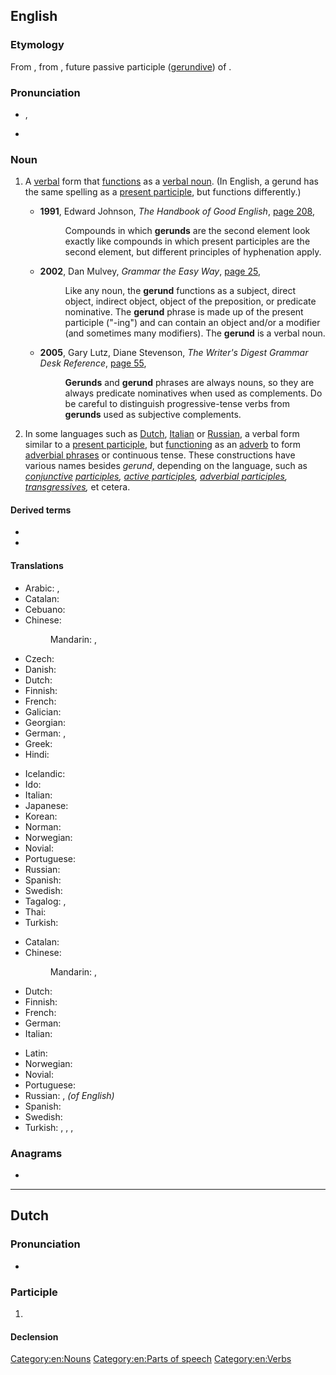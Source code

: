 ==English==
{{wikipedia}}

===Etymology===
From {{etyl|la|en}} {{m|la|gerundium}}, from {{m|la|gerundus||which is to be carried out}}, future passive participle ([[gerundive]]) of {{m|la|gerō||carry, bear}}.

===Pronunciation===
* {{enPR|jěr'-ənd}}, {{IPA|/ˈdʒɛɹənd/|/-ʌnd/|lang=en}}
* {{rhymes|ɛɹənd|ɛɹʌnd|lang=en}}

===Noun===
{{en-noun}}
{{examples-right|sense=verb form that functions as a noun|examples='''''Walking''' is good exercise.''<br>''The baby's '''crying''' was a constant annoyance.''<br>''He most enjoyed the '''singing'''.''}}
{{examples-right|sense=verb form that functions as an adverb|examples=Russian: ''Нельзя переходить улицу, '''читая''' газету.''<br>—''One shouldn’t cross a street '''while reading''' a newspaper.''}}

# {{lb|en|grammar}} A [[verbal]] form that [[function]]s as a [[verbal noun]]. (In English, a gerund has the same spelling as a [[present participle]], but functions differently.)
#* '''1991''', Edward Johnson, ''The Handbook of Good English'', [http://books.google.com.au/books?id=n0IJ8GcdJ6IC&pg=PA208&dq=%22gerund%22%7C%22gerunds%22&hl=en&sa=X&ei=nQwEVMTaM4Lg8AWPloCADA&redir_esc=y#v=onepage&q=%22gerund%22%7C%22gerunds%22&f=false page 208],
#*: Compounds in which '''gerunds''' are the second element look exactly like compounds in which present participles are the second element, but different principles of hyphenation apply.
#* '''2002''', Dan Mulvey, ''Grammar the Easy Way'', [http://books.google.com.au/books?id=L9ni2hGHlMEC&pg=PA25&dq=%22gerund%22%7C%22gerunds%22&hl=en&sa=X&ei=nQwEVMTaM4Lg8AWPloCADA&redir_esc=y#v=onepage&q=%22gerund%22%7C%22gerunds%22&f=false page 25],
#*: Like any noun, the '''gerund''' functions as a subject, direct object, indirect object, object of the preposition, or predicate nominative. The '''gerund''' phrase is made up of the present participle ("-ing") and can contain an object and/or a modifier (and sometimes many modifiers). The '''gerund''' is a verbal noun.
#* '''2005''', Gary Lutz, Diane Stevenson, ''The Writer's Digest Grammar Desk Reference'', [http://books.google.com.au/books?id=SsQ9ugnMcpUC&pg=PA55&dq=%22gerund%22%7C%22gerunds%22&hl=en&sa=X&ei=nQwEVMTaM4Lg8AWPloCADA&redir_esc=y#v=onepage&q=%22gerund%22%7C%22gerunds%22&f=false page 55],
#*: '''Gerunds''' and '''gerund''' phrases are always nouns, so they are always predicate nominatives when used as complements. Do be careful to distinguish progressive-tense verbs from '''gerunds''' used as subjective complements.
# {{lb|en|grammar}} In some languages such as [[Dutch]], [[Italian]] or [[Russian]], a verbal form similar to a [[present participle]], but [[function]]ing as an [[adverb]] to form [[adverbial phrase]]s or continuous tense. These constructions have various names besides ''gerund'', depending on the language, such as ''[[conjunctive]] [[participle]]s, [[active participle]]s,  [[adverbial participle]]s, [[transgressive]]s,'' et cetera.

====Derived terms====
* {{l|en|gerundive}}
* {{l|en|gerundial}}

====Translations====
{{trans-top|verb form functioning as a verbal noun}}
* Arabic: {{t|ar|صِيغَة فِعْل|m|tr=ṣīḡat fiʿl}}, {{t+|ar|مَصْدَر|m}}
* Catalan: {{t+|ca|gerundi|m}}
* Cebuano: {{t|ceb|punglihongan}}
* Chinese:
*: Mandarin: {{t+|cmn|動名詞|sc=Hani}}, {{t+|cmn|动名词|tr=dòng-míngcí|sc=Hani}}
* Czech: {{t|cs|gerundium|n}}
* Danish: {{t|da|gerundium|n}}
* Dutch: {{t+|nl|gerundium|n}}
* Finnish: {{t+|fi|gerundi}}
* French: {{t+|fr|gérondif|m}}
* Galician: {{t+|gl|xerundio|m}}
* Georgian: {{t-needed|ka}}
* German: {{t+|de|Gerundium|n}}, {{t|de|Vertretungswort}}
* Greek: {{t+|el|γερούνδιο|n}}
* Hindi: {{t|hi|क्रियावाचक संज्ञा|tr=kriyavachak sangya|sc=Deva}}
{{trans-mid}}
* Icelandic: {{t-needed|is}}
* Ido: {{t+|io|gerundio}}
* Italian: {{t+|it|gerundio|m}}
* Japanese: {{t+|ja|動名詞|tr=どうめいし, dōmeishi}}
* Korean: {{t+|ko|동명사}}
* Norman: {{t|nrf|nom vèrbal|m}}
* Norwegian: {{t+|no|gerundium|n}}
* Novial: {{t|nov|gerunde}}
* Portuguese: {{t+|pt|gerúndio|m}}
* Russian: {{t+|ru|геру́ндий|m}}
* Spanish: {{t+|es|gerundio|m}}
* Swedish: {{t+|sv|gerundium|n}}
* Tagalog: {{t|tl|pandiwang makangalan}}, {{t|tl|pangngalang-diwa}}
* Thai: {{t+|th|อาการนาม}}
* Turkish: {{t+|tr|ulaç}}
{{trans-bottom}}

{{trans-top|verb form functioning as an adverb}}
* Catalan: {{t+|ca|gerundi|m}}
* Chinese:
*: Mandarin: {{t+|cmn|動名詞|sc=Hani}}, {{t+|cmn|动名词|tr=dòng-míngcí|sc=Hani}}
* Dutch: {{t+|nl|gerundium|n}}
* Finnish: {{t+|fi|gerundi}}
* French: {{t+|fr|gérondif|m}}
* German: {{t+|de|Gerundium|n}}
* Italian: {{t+|it|gerundio|m}}
{{trans-mid}}
* Latin: {{t|la|gerundium|n}}
* Norwegian: {{t+|no|gerundium|n}}
* Novial: {{t|nov|gerunde}}
* Portuguese: {{t+|pt|gerúndio|m}}
* Russian: {{t+|ru|дееприча́стие|n}}, {{t+|ru|геру́ндий|m}}'' (of English)''
* Spanish: {{t+|es|gerundio|m}}
* Swedish: {{t+|sv|gerundium|n}}
* Turkish: {{t+|tr|zarf-fiil}}, {{t+|tr|ulaç}}, {{t+|tr|durum ulacı}}, {{t+|tr|sıla sıygası}}
{{trans-bottom}}

===Anagrams===
* {{anagrams|en|a=degnru|gurned|nudger|runged}}

[[Category:en:Nouns]]
[[Category:en:Parts of speech]]
[[Category:en:Verbs]]

----

==Dutch==

===Pronunciation===
* {{audio|Nl-gerund.ogg|Audio|lang=nl}}

===Participle===
{{nl-past-ptc}}

# {{nl-verb form of|t=past|m=ptc|runnen}}

====Declension====
{{rfinfl|nl|participle}}
